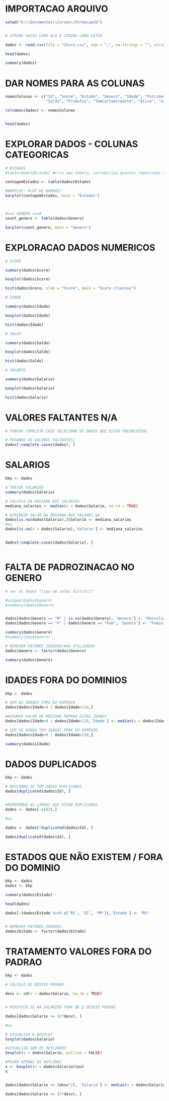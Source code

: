 
# IMPORTACAO ARQUIVO

```r


setwd("D:\\Documentos\\Cursos\\FormacaoCD")


# STRING VAZIO COMO N/A E STRING COMO FATOR

dados <- read.csv(file = "Churn.csv", sep = ";", na.strings = "", stringsAsFactors = T)

head(dados)

summary(dados)


```


# DAR NOMES PARA AS COLUNAS

```r

nomesColunas <- c("Id", "Score", "Estado", "Genero", "Idade", "Patrimonio", 
                  "Saldo", "Produtos", "TemCartaoCredito", "Ativo", "Salario", "Saiu")

colnames(dados) <- nomesColunas


head(dados)


```



# EXPLORAR DADOS - COLUNAS CATEGORICAS

```r

# ESTADOS
#table(dados$Estado) #cria uma tabela, contabiliza quantas repeticoes tem pra cada item

contagemEstados <- table(dados$Estado)

#BARPLOT: PLOT DE BARRAS?
barplot(contagemEstados, main = "Estados")



#=== GENERO ===#
count_genero <- table(dados$Genero)

barplot(count_genero, main = "Genero")


```

# EXPLORACAO DADOS NUMERICOS

```r

# SCORE

summary(dados$Score)

boxplot(dados$Score)

hist(dados$Score, xlab = "Score", main = "Score clientes")

```


```r

# IDADE

summary(dados$Idade)

boxplot(dados$Idade)

hist(dados$Idade)

```



```r

# SALDO

summary(dados$Saldo)

boxplot(dados$Saldo)

hist(dados$Saldo)

```


```r

# SALARIO

summary(dados$Salario)

boxplot(dados$Salario)

hist(dados$Salario)

```


# VALORES FALTANTES N/A
```r


# FUNCAO COMPLETE.CASE SELECIONA OS DADOS QUE ESTAO PREENCHIDOS

# PEGANDO OS VALORES FALTANTES]
dados[!complete.cases(dados), ]


```


# SALARIOS
```r

bkp <- dados

# TRATAR SALARIOS
summary(dados$Salario)

# CALCULO DA MEDIANA DOS SALARIOS
mediana_salarios <- median(x = dados$Salario, na.rm = TRUE)

# ATRIBUIR VALOR DA MEDIANA AOS VALORES NA
dados[is.na(dados$Salario),]$Salario <- mediana_salarios
#ou
dados[is.na(x = dados$Salario),'Salario'] <- mediana_salarios


dados[!complete.cases(dados$Salario), ]



```



# FALTA DE PADROZINACAO NO GENERO

```r


# ver os dados (tipo um selec distinct)

#unique(dados$Genero)
#summary(dados$Genero)


dados[dados$Genero == "M" | is.na(dados$Genero), 'Genero'] <- "Masculino"
dados[dados$Genero == "F" | dados$Genero == "Fem", 'Genero'] <- "Feminino"

summary(dados$Genero)
#summary(bkp$Genero)

# REMOVER FATORES ZERADOS/NAO UTILIZADOS
dados$Genero <- factor(dados$Genero)

summary(dados$Genero)

```


# IDADES FORA DO DOMINIOS


```r

bkp <- dados

# VER AS IDADES FORA DO DOMINIO
dados[dados$Idade<0 | dados$Idade>110,]

#ASSUMIR VALOR DA MEDIANA PAPARA ESTAS IDADES
dados[dados$Idade<0 | dados$Idade>110,'Idade'] <- median(x = dados$Idade)

# VER SE AINDA TEM IDADES FORA DO DOMINIO
dados[dados$Idade<0 | dados$Idade>110,]

summary(dados$Idade)

```


# DADOS DUPLICADOS

```r

bkp <- dados

# BUSCANDO SE TEM DADOS DUPLICADOS
dados[duplicated(dados$Id), ]


#REMOVENDO AS LINHAS QUE ESTAO DUPLICADAS
dados <- dados[-c(82),]

#ou

dados <- dados[!duplicated(dados$Id), ]

dados[duplicated(dados$Id), ]


```

# ESTADOS QUE NÃO EXISTEM / FORA DO DOMINIO

```r

bkp <- dados
dados <- bkp

summary(dados$Estado)

head(dados)

dados[!(dados$Estado %in% c('RS', 'SC', 'PR')),'Estado'] <- "RS"


# REMOVER FATORES ZERADOS
dados$Estado <- factor(dados$Estado)


```



# TRATAMENTO VALORES FORA DO PADRAO
```r

bkp <- dados

# CALCULO DO DESVIO PADRAO

desv <- sd(x = dados$Salario, na.rm = TRUE)


# VERIFICA SE HA SALARIOS FORA DE 2 DESVIO PADRAO

dados[dados$Salario >= (2*desv), ]

#ou

# VISUALIZA O BOXPLOT
boxplot(dados$Salario)

#VISUALIZA SEM OS OUTLINERS
boxplot(x = dados$Salario, outline = FALSE)

#PEGAR APENAS OS OUTLINES
x <- boxplot(x = dados$Salario)$out
x


dados[dados$Salario >= (desv*2), 'Salario'] <- median(x = dados$Salario, na.rm = T) 

dados[dados$Salario >= (2*desv), ]

```

